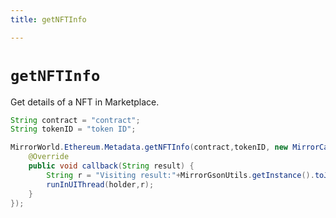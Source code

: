 ```yaml
---
title: getNFTInfo

---
```


# `getNFTInfo`
Get details of a NFT in Marketplace.

```java
String contract = "contract";
String tokenID = "token ID";

MirrorWorld.Ethereum.Metadata.getNFTInfo(contract,tokenID, new MirrorCallback() {
    @Override
    public void callback(String result) {
        String r = "Visiting result:"+MirrorGsonUtils.getInstance().toJson(result);
        runInUIThread(holder,r);
    }
});
```
